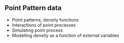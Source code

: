 ## Point Pattern data

* Point patterns, density functions
* Interactions of point processes
* Simulating point process
* Modelling density as a function of external variables

